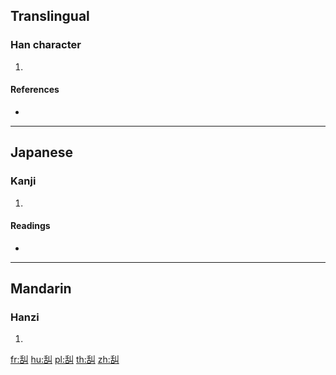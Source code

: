 {{character info/new}}
==Translingual==

===Han character===
{{Han char|rn=135|rad=舌|as=02|sn=8|four=|canj=HRVL}}

# {{defn|Han|sort=舌02}}

====References====
* {{Han ref|kx=1006.231|dkj=30279|hdz=52942.010|uh=820F|ud=33295}}

----

==Japanese==

===Kanji===
{{ja-kanji|grade=|rs=舌02}}

# {{defn|lang=ja|sort=舌02}}

====Readings====
* {{ja-readings|on=[[きゅう]] (kyū), [[く]] (ku)|kun=[[なめとる]] (nametoru)|nanori=}}

----

==Mandarin==

===Hanzi===
{{cmn-hanzi|pin=[[jiǔ]] ([[jiu3]]), [[yù]] ([[yu4]])|wg=chiu<sup>3</sup>, yü<sup>4</sup>}}

# {{defn|lang=cmn|sort=舌02}}

[[fr:舏]]
[[hu:舏]]
[[pl:舏]]
[[th:舏]]
[[zh:舏]]